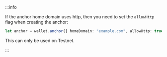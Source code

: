 
:::info

If the anchor home domain uses http, then you need to set the `allowHttp` flag when creating the anchor:

<CodeExample>

```typescript
let anchor = wallet.anchor({ homeDomain: "example.com", allowHttp: true });
```

</CodeExample>

This can only be used on Testnet.

:::
